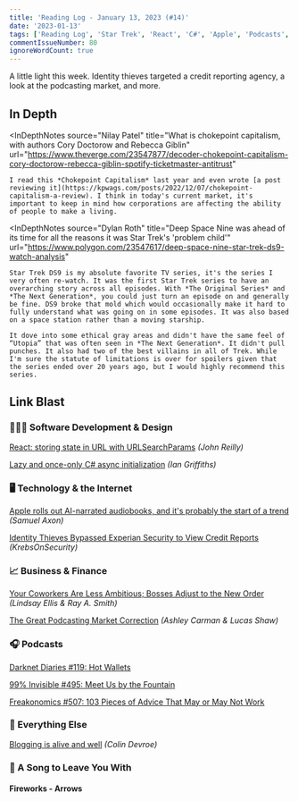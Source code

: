 ```yaml
---
title: 'Reading Log - January 13, 2023 (#14)'
date: '2023-01-13'
tags: ['Reading Log', 'Star Trek', 'React', 'C#', 'Apple', 'Podcasts', 'Identity Theft', 'Blogging']
commentIssueNumber: 80
ignoreWordCount: true
---
```


A little light this week. Identity thieves targeted a credit reporting agency, a look at the podcasting market, and more.

## In Depth

<InDepthNotes
    source="Nilay Patel"
    title="What is chokepoint capitalism, with authors Cory Doctorow and Rebecca Giblin"
    url="https://www.theverge.com/23547877/decoder-chokepoint-capitalism-cory-doctorow-rebecca-giblin-spotify-ticketmaster-antitrust"
>
    I read this *Chokepoint Capitalism* last year and even wrote [a post reviewing it](https://kpwags.com/posts/2022/12/07/chokepoint-capitalism-a-review). I think in today's current market, it's important to keep in mind how corporations are affecting the ability of people to make a living.
</InDepthNotes>

<InDepthNotes
    source="Dylan Roth"
    title="Deep Space Nine was ahead of its time for all the reasons it was Star Trek's 'problem child'"
    url="https://www.polygon.com/23547617/deep-space-nine-star-trek-ds9-watch-analysis"
>
    Star Trek DS9 is my absolute favorite TV series, it's the series I very often re-watch. It was the first Star Trek series to have an overarching story across all episodes. With *The Original Series* and *The Next Generation*, you could just turn an episode on and generally be fine. DS9 broke that mold which would occasionally make it hard to fully understand what was going on in some episodes. It was also based on a space station rather than a moving starship.

    It dove into some ethical gray areas and didn't have the same feel of “Utopia” that was often seen in *The Next Generation*. It didn't pull punches. It also had two of the best villains in all of Trek. While I'm sure the statute of limitations is over for spoilers given that the series ended over 20 years ago, but I would highly recommend this series.
</InDepthNotes>

## Link Blast

### 👨🏼‍💻 Software Development & Design

[React: storing state in URL with URLSearchParams](https://johnnyreilly.com/2022/09/20/react-usesearchparamsstate) *(John Reilly)*

[Lazy and once-only C# async initialization](https://endjin.com/blog/2023/01/dotnet-csharp-lazy-async-initialization) *(Ian Griffiths)*

### 🖥 Technology & the Internet

[Apple rolls out AI-narrated audiobooks, and it's probably the start of a trend](https://arstechnica.com/gadgets/2023/01/apple-rolls-out-ai-narrated-audiobooks-and-its-probably-the-start-of-trend/) *(Samuel Axon)*

[Identity Thieves Bypassed Experian Security to View Credit Reports](https://krebsonsecurity.com/2023/01/identity-thieves-bypassed-experian-security-to-view-credit-reports/) *(KrebsOnSecurity)*

### 📈 Business & Finance

[Your Coworkers Are Less Ambitious; Bosses Adjust to the New Order](https://www.wsj.com/articles/your-coworkers-are-less-ambitious-bosses-adjust-to-the-new-order-11672441067) *(Lindsay Ellis & Ray A. Smith)*

[The Great Podcasting Market Correction](https://www.bloomberg.com/news/articles/2023-01-04/the-great-podcasting-market-correction) *(Ashley Carman & Lucas Shaw)*

### 🎧 Podcasts

[Darknet Diaries #119: Hot Wallets](https://darknetdiaries.com/episode/119/)

[99% Invisible #495: Meet Us by the Fountain](https://99percentinvisible.org/episode/meet-us-by-the-fountain/)

[Freakonomics #507: 103 Pieces of Advice That May or May Not Work](https://freakonomics.com/podcast/103-pieces-of-advice-that-may-or-may-not-work/)

### 🎒 Everything Else

[Blogging is alive and well](https://cdevroe.com/2023/01/11/blogging-is-alive) *(Colin Devroe)*

### 🎵 A Song to Leave You With

#### Fireworks - Arrows

<YouTubeEmbed
    id="HZxk1l3u7OQ"
    title="Fireworks - Arrows"
/>